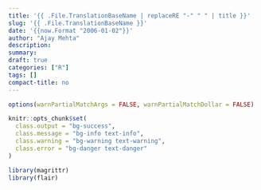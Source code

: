 ---
title: '{{ .File.TranslationBaseName | replaceRE "-" " " | title }}'
slug: '{{ .File.TranslationBaseName }}'
date: '{{now.Format "2006-01-02"}}'
author: "Ajay Mehta"
description:
summary:
draft: true
categories: ["R"]
tags: []
compact-title: no
---

<!--more-->

```{r setup, include=FALSE}
options(warnPartialMatchArgs = FALSE, warnPartialMatchDollar = FALSE)

knitr::opts_chunk$set(
  class.output = "bg-success",
  class.message = "bg-info text-info",
  class.warning = "bg-warning text-warning",
  class.error = "bg-danger text-danger"
)

library(magrittr)
library(flair)
```
